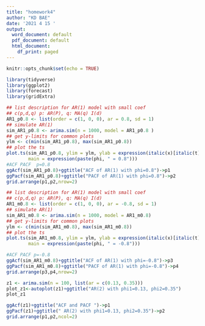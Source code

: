 ---
title: "homework4"
author: "KD BAE"
date: '2021 4 15 '
output:
  word_document: default
  pdf_document: default
  html_document:
    df_print: paged
---

```{r setup, include=FALSE}
knitr::opts_chunk$set(echo = TRUE)
```

```{r ,message=FALSE}
library(tidyverse)
library(ggplot2)
library(forecast)
library(gridExtra)
```

```{r 1}
## list description for AR(1) model with small coef
## c(p,d,q) p: AR(P), q: MA(q) I(d)
AR1_p0.8 <- list(order = c(1, 0, 0), ar = 0.8, sd = 1)
## simulate AR(1)
sim_AR1_p0.8 <- arima.sim(n = 1000, model = AR1_p0.8 )
## get y-limits for common plots
ylm <- c(min(sim_AR1_p0.8), max(sim_AR1_p0.8))
## plot the ts
plot.ts(sim_AR1_p0.8, ylim = ylm, ylab = expression(italic(x)[italic(t)]),
        main = expression(paste(phi, " = 0.8")))
#ACF PACF  p=0.8
ggAcf(sim_AR1_p0.8)+ggtitle("ACF of AR(1) with phi=0.8")->p1
ggPacf(sim_AR1_p0.8)+ggtitle("PACF of AR(1) with phi=0.8")->p2
grid.arrange(p1,p2,nrow=2)


```

```{r 2}
## list description for AR(1) model with small coef
## c(p,d,q) p: AR(P), q: MA(q) I(d)
AR1_m0.8 <- list(order = c(1, 0, 0), ar = -0.8, sd = 1)
## simulate AR(1)
sim_AR1_m0.8 <- arima.sim(n = 1000, model = AR1_m0.8)
## get y-limits for common plots
ylm <- c(min(sim_AR1_m0.8), max(sim_AR1_m0.8))
## plot the ts
plot.ts(sim_AR1_m0.8, ylim = ylm, ylab = expression(italic(x)[italic(t)]),
        main = expression(paste(phi, " = -0.8")))

#ACF PACF p=-0.8
ggAcf(sim_AR1_m0.8)+ggtitle("ACF of AR(1) with phi=-0.8")->p3
ggPacf(sim_AR1_m0.8)+ggtitle("PACF of AR(1) with phi=-0.8")->p4
grid.arrange(p3,p4,nrow=2)
```

```{r}
z1 <- arima.sim(n = 100, list(ar = c(0.13, 0.35)))
plot_z1<-autoplot(z1)+ggtitle("AR(2) with phi1=0.13, phi2=0.35")
plot_z1

ggAcf(z1)+ggtitle("ACF and PACF ")->p1
ggPacf(z1)+ggtitle(" AR(2) with phi1=0.13, phi2=0.35")->p2
grid.arrange(p1,p2,ncol=2)
```

